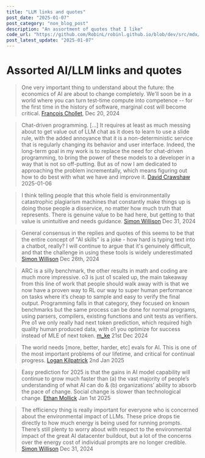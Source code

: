 ```yaml
---
title: "LLM links and quotes"
post_date: "2025-01-07"
post_category: "non_blog_post"
description: "An assortment of quotes that I like"
code_url: "https://github.com/RobinL/robinl.github.io/blob/dev/src/mdx/llms_in_2025.mdx"
post_latest_update: "2025-01-07"
---
```





# Assorted AI/LLM links and quotes

> One very important thing to understand about the future: the economics of AI are about to change completely. We'll soon be in a world where you can turn test-time compute into competence -- for the first time in the history of software, marginal cost will become critical.  [François Chollet](https://x.com/fchollet/status/1870175296537907588),  Dec 20, 2024

> Chat-driven programming. [...] It requires at least as much messing about to get value out of LLM chat as it does to learn to use a slide rule, with the added annoyance that it is a non-deterministic service that is regularly changing its behavior and user interface. Indeed, the long-term goal in my work is to replace the need for chat-driven programming, to bring the power of these models to a developer in a way that is not so off-putting. But as of now I am dedicated to approaching the problem incrementally, which means figuring out how to do best with what we have and improve it. [David Crawshaw](https://crawshaw.io/blog/programming-with-llms) 2025-01-06

> I think telling people that this whole field is environmentally catastrophic plagiarism machines that constantly make things up is doing those people a disservice, no matter how much truth that represents. There is genuine value to be had here, but getting to that value is unintuitive and needs guidance. [Simon Willison](https://simonwillison.net/2024/Dec/31/llms-in-2024/) Dec 31, 2024

> General consensus in the replies and quotes of this seems to be that the entire concept of "AI skills" is a joke - how hard is typing text into a chatbot, really? I will continue to argue that it's genuinely difficult, and that the challenge in using these tools is widely underestimated  [Simon Willison](https://bsky.app/profile/simonwillison.net/post/3le7xzlt3ec2i) Dec 26th, 2024

> ARC is a silly benchmark, the other results in math and coding are much more impressive. o3 is just o1 scaled up, the main takeaway from this line of work that people should walk away with is that we now have a proven way to RL our way to super human performance on tasks where it’s cheap to sample and easy to verify the final output. Programming falls in that category, they focused on known benchmarks but the same process can be done for normal programs, using parsers, compilers, existing functions and unit tests as verifiers. Pre o1 we only really had next token prediction, which required high quality human produced data, with o1 you optimize for success instead of MLE of next token. [m_ke](https://news.ycombinator.com/item?id=42477766) 21st Dec 2024

> The world needs [more, better, harder, etc] evals for AI. This is one of the most important problems of our lifetime, and critical for continual progress. [Logan Kilpatrick](https://x.com/OfficialLoganK/status/1874903855848362297) 2nd Jan 2025

> Easy prediction for 2025 is that the gains in AI model capability will continue to grow much faster than (a) the vast majority of people’s understanding of what AI can do & (b) organizations’ ability to absorb the pace of change. Social change is slower than technological change.  [Ethan Mollick](https://x.com/emollick/status/1874431948766208374) Jan 1st 2025

> The efficiency thing is really important for everyone who is concerned about the environmental impact of LLMs. These price drops tie directly to how much energy is being used for running prompts. There’s still plenty to worry about with respect to the environmental impact of the great AI datacenter buildout, but a lot of the concerns over the energy cost of individual prompts are no longer credible. [Simon Willison](https://simonwillison.net/2024/Dec/31/llms-in-2024/) Dec 31, 2024